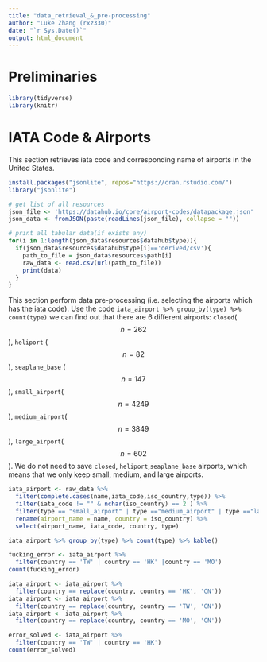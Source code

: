 ```yaml
---
title: "data_retrieval_&_pre-processing"
author: "Luke Zhang (rxz330)"
date: "`r Sys.Date()`"
output: html_document
---
```


# Preliminaries
```r
library(tidyverse)
library(knitr)
```

# IATA Code & Airports
This section retrieves iata code and corresponding name of airports in the United States. 
```r
install.packages("jsonlite", repos="https://cran.rstudio.com/")
library("jsonlite")

# get list of all resources
json_file <- 'https://datahub.io/core/airport-codes/datapackage.json'
json_data <- fromJSON(paste(readLines(json_file), collapse = "")) 

# print all tabular data(if exists any)
for(i in 1:length(json_data$resources$datahub$type)){
  if(json_data$resources$datahub$type[i]=='derived/csv'){
    path_to_file = json_data$resources$path[i]
    raw_data <- read.csv(url(path_to_file))
    print(data)
  }
}
```

This section perform data pre-processing (i.e. selecting the airports which has the iata code). 
Use the code `iata_airport %>% group_by(type) %>% count(type)` we can find out that there are 6 different airports: `closed`($$n = 262$$), `heliport` ($$n = 82$$), `seaplane_base` ($$n = 147$$), `small_airport`($$n = 4249$$), `medium_airport`($$n = 3849$$), `large_airport`($$n = 602$$). We do not need to save `closed`, `heliport`,`seaplane_base` airports, which means that we only keep small, medium, and large airports.

```r
iata_airport <- raw_data %>% 
  filter(complete.cases(name,iata_code,iso_country,type)) %>%
  filter(iata_code != "" & nchar(iso_country) == 2 ) %>%
  filter(type == "small_airport" | type =="medium_airport" | type =="large_airport") %>% 
  rename(airport_name = name, country = iso_country) %>% 
  select(airport_name, iata_code, country, type) 

iata_airport %>% group_by(type) %>% count(type) %>% kable()
```

```r
fucking_error <- iata_airport %>% 
  filter(country == 'TW' | country == 'HK' |country == 'MO')
count(fucking_error)
```

```r
iata_airport <- iata_airport %>% 
  filter(country == replace(country, country == 'HK', 'CN'))
iata_airport <- iata_airport %>% 
  filter(country == replace(country, country == 'TW', 'CN'))
iata_airport <- iata_airport %>% 
  filter(country == replace(country, country == 'MO', 'CN'))
```

```r
error_solved <- iata_airport %>% 
  filter(country == 'TW' | country == 'HK')
count(error_solved)
```


